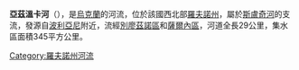 '''亞茲溫卡河'''（{{lang-uk|Язвинка}}），是[[烏克蘭|烏克蘭]]的河流，位於該國西北部[[羅夫諾州|羅夫諾州]]，屬於[[斯盧奇河|斯盧奇河]]的支流，發源自[[波利亞尼_(別廖茲諾區)|波利亞尼]]附近，流經[[別廖茲諾區|別廖茲諾區]]和[[薩爾內區|薩爾內區]]，河道全長29公里，集水區面積345平方公里。

{{DEFAULTSORT:Язвинка (притока Случі)}}
[[Category:羅夫諾州河流|Category:羅夫諾州河流]]


{{Ukraine-river-stub}}